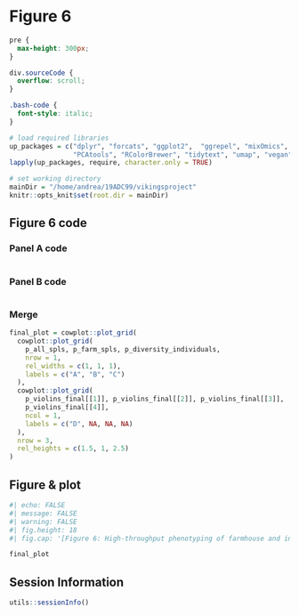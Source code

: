 # Figure 6

```css

pre {
  max-height: 300px;
}

div.sourceCode {
  overflow: scroll;
}

.bash-code {
  font-style: italic;
}


```


```r
# load required libraries
up_packages = c("dplyr", "forcats", "ggplot2",  "ggrepel", "mixOmics", "patchwork",
                "PCAtools", "RColorBrewer", "tidytext", "umap", "vegan")
lapply(up_packages, require, character.only = TRUE)

# set working directory
mainDir = "/home/andrea/19ADC99/vikingsproject"
knitr::opts_knit$set(root.dir = mainDir)

```


## Figure 6 code


### Panel A code

```r

```




### Panel B code

```r

```




### Merge


```r

final_plot = cowplot::plot_grid(
  cowplot::plot_grid(
    p_all_spls, p_farm_spls, p_diversity_individuals,
    nrow = 1,
    rel_widths = c(1, 1, 1),
    labels = c("A", "B", "C")
  ),
  cowplot::plot_grid(
    p_violins_final[[1]], p_violins_final[[2]], p_violins_final[[3]],
    p_violins_final[[4]],
    ncol = 1,
    labels = c("D", NA, NA, NA)
  ),
  nrow = 3,
  rel_heights = c(1.5, 1, 2.5)
)

```


## Figure & plot

```r
#| echo: FALSE
#| message: FALSE
#| warning: FALSE
#| fig.height: 18
#| fig.cap: '[Figure 6: High-throughput phenotyping of farmhouse and industrial yeasts.]{style="color: steelblue;"}'

final_plot

```


## Session Information

:::{.callout-note collapse=true}

```r
utils::sessionInfo()
```

:::